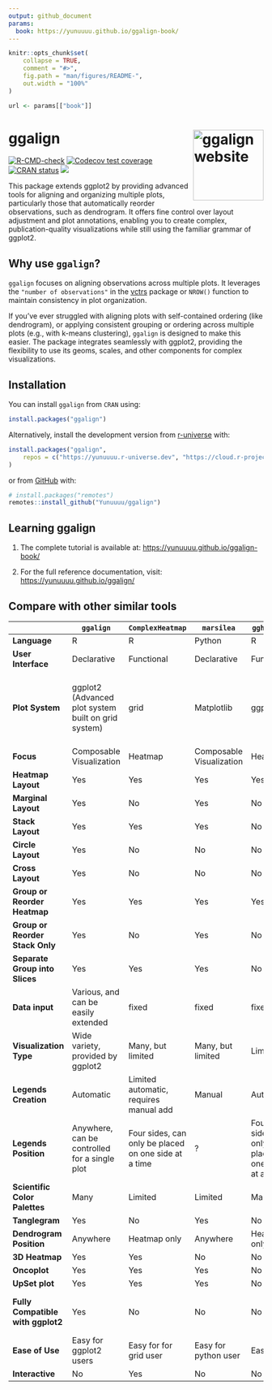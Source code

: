 ```yaml
---
output: github_document
params: 
  book: https://yunuuuu.github.io/ggalign-book/
---
```


<!-- README.md is generated from README.Rmd. Please edit that file -->

```r
knitr::opts_chunk$set(
    collapse = TRUE,
    comment = "#>",
    fig.path = "man/figures/README-",
    out.width = "100%"
)
```

```r
url <- params[["book"]]
```

# ggalign <a href="https://yunuuuu.github.io/ggalign/"><img src="man/figures/logo.png" align="right" height="139" alt="ggalign website" /></a>
<!-- badges: start -->
[![R-CMD-check](https://github.com/Yunuuuu/ggalign/actions/workflows/R-CMD-check.yaml/badge.svg)](https://github.com/Yunuuuu/ggalign/actions/workflows/R-CMD-check.yaml)
[![Codecov test coverage](https://codecov.io/gh/Yunuuuu/ggalign/branch/main/graph/badge.svg)](https://app.codecov.io/gh/Yunuuuu/ggalign?branch=main)
[![CRAN status](https://www.r-pkg.org/badges/version/ggalign)](https://CRAN.R-project.org/package=ggalign)
[![](https://cranlogs.r-pkg.org/badges/ggalign)](https://cran.r-project.org/package=ggalign)
<!-- badges: end -->

This package extends ggplot2 by providing advanced tools for aligning and
organizing multiple plots, particularly those that automatically reorder
observations, such as dendrogram. It offers fine control over layout adjustment
and plot annotations, enabling you to create complex, publication-quality
visualizations while still using the familiar grammar of ggplot2. 

## Why use `ggalign`?
`ggalign` focuses on aligning observations across multiple plots. It leverages
the `"number of observations"` in the
[vctrs](https://vctrs.r-lib.org/reference/vec_size.html) package or `NROW()`
function to maintain consistency in plot organization. 

If you've ever struggled with aligning plots with self-contained ordering (like
dendrogram), or applying consistent grouping or ordering across multiple plots
(e.g., with k-means clustering), `ggalign` is designed to make this easier. The
package integrates seamlessly with ggplot2, providing the flexibility to use its
geoms, scales, and other components for complex visualizations. 

## Installation

You can install `ggalign` from `CRAN` using:
```r
install.packages("ggalign")
```

Alternatively, install the development version from
[r-universe](https://yunuuuu.r-universe.dev/ggalign) with:

```r
install.packages("ggalign",
    repos = c("https://yunuuuu.r-universe.dev", "https://cloud.r-project.org")
)
```

or from [GitHub](https://github.com/Yunuuuu/ggalign) with:
```r
# install.packages("remotes")
remotes::install_github("Yunuuuu/ggalign")
```

## Learning ggalign

 1. The complete tutorial is available at: <https://yunuuuu.github.io/ggalign-book/>

 2. For the full reference documentation, visit: <https://yunuuuu.github.io/ggalign/>

## Compare with other similar tools

|                                   | `ggalign`                                           | `ComplexHeatmap`                                     | `marsilea`               | `ggheatmap`                                          | `ggtree`                                            |
| --------------------------------- | --------------------------------------------------- | ---------------------------------------------------- | ------------------------ | ---------------------------------------------------- | --------------------------------------------------- |
| **Language**                      | R                                                   | R                                                    | Python                   | R                                                    | R                                                   |
| **User Interface**                | Declarative                                         | Functional                                           | Declarative              | Functional                                           | Declarative                                         |
| **Plot System**                   | ggplot2 (Advanced plot system built on grid system) | grid                                                 | Matplotlib               | ggplot2                                              | ggplot2 (Advanced plot system built on grid system) |
| **Focus**                         | Composable Visualization                            | Heatmap                                              | Composable Visualization | Heatmap                                              | tree Data                                           |
| **Heatmap Layout**                | Yes                                                 | Yes                                                  | Yes                      | Yes                                                  | No                                                  |
| **Marginal Layout**               | Yes                                                 | No                                                   | Yes                      | No                                                   | No                                                  |
| **Stack Layout**                  | Yes                                                 | Yes                                                  | Yes                      | No                                                   | No                                                  |
| **Circle Layout**                 | Yes                                                 | No                                                   | No                       | No                                                   | Yes                                                 |
| **Cross Layout**                  | Yes                                                 | No                                                   | No                       | No                                                   | No                                                  |
| **Group or Reorder Heatmap**      | Yes                                                 | Yes                                                  | Yes                      | Yes                                                  | No                                                  |
| **Group or Reorder Stack Only**   | Yes                                                 | No                                                   | Yes                      | No                                                   | No                                                  |
| **Separate Group into Slices**    | Yes                                                 | Yes                                                  | Yes                      | No                                                   | No                                                  |
| **Data input**                    | Various, and can be easily extended                 | fixed                                                | fixed                    | fixed                                                | Various, and can be easily extended                 |
| **Visualization Type**            | Wide variety, provided by ggplot2                   | Many, but limited                                    | Many, but limited        | Limited                                              | Limited Geometric layers support                    |
| **Legends Creation**              | Automatic                                           | Limited automatic, requires manual add               | Manual                   | Automatic                                            | Automatic                                           |
| **Legends Position**              | Anywhere, can be controlled for a single plot       | Four sides, can only be placed on one side at a time | ?                        | Four sides, can only be placed on one side at a time | Anywhere                                            |
| **Scientific Color Palettes**     | Many                                                | Limited                                              | Limited                  | Many                                                 | Many                                                |
| **Tanglegram**                    | Yes                                                 | No                                                   | Yes                      | No                                                   | No                                                  |
| **Dendrogram Position**           | Anywhere                                            | Heatmap only                                         | Anywhere                 | Heatmap only                                         | Anywhere                                            |
| **3D Heatmap**                    | Yes                                                 | Yes                                                  | No                       | No                                                   | No                                                  |
| **Oncoplot**                      | Yes                                                 | Yes                                                  | Yes                      | No                                                   | No                                                  |
| **UpSet plot**                    | Yes                                                 | Yes                                                  | Yes                      | No                                                   | No                                                  |
| **Fully Compatible with ggplot2** | Yes                                                 | No                                                   | No                       | No                                                   | Limited Geometric layers support                    |
| **Ease of Use**                   | Easy for ggplot2 users                              | Easy for for grid user                               | Easy for python user     | Easy                                                 | Easy for ggplot2 users                              |
| **Interactive**                   | No                                                  | Yes                                                  | No                       | No                                                   | No                                                  |
